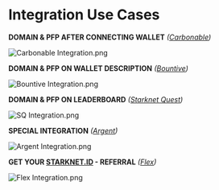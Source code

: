 # Integration Use Cases

**DOMAIN & PFP AFTER CONNECTING WALLET** *([Carbonable](https://app.carbonable.io))*

![Carbonable Integration.png](https://prod-files-secure.s3.us-west-2.amazonaws.com/b7f7f283-89cc-461e-8346-69f3510d0d81/8a83f2e8-3e71-4804-9155-a7e1ebc4c709/Carbonable_Integration.png)

**DOMAIN & PFP ON WALLET DESCRIPTION** *([Bountive](https://app.bountive.fi/))*

![Bountive Integration.png](https://prod-files-secure.s3.us-west-2.amazonaws.com/b7f7f283-89cc-461e-8346-69f3510d0d81/c9146deb-272c-48ac-9565-8198042d17b7/Bountive_Integration.png)

**DOMAIN & PFP ON LEADERBOARD** *([Starknet Quest](https://starknet.quest/))*

![SQ Integration.png](https://prod-files-secure.s3.us-west-2.amazonaws.com/b7f7f283-89cc-461e-8346-69f3510d0d81/1ae385f0-ab00-4a91-ac56-c64cab7dda51/SQ_Integration.png)

**SPECIAL INTEGRATION** *([Argent](https://portfolio.argent.xyz/))*

![Argent Integration.png](https://prod-files-secure.s3.us-west-2.amazonaws.com/b7f7f283-89cc-461e-8346-69f3510d0d81/0ec99cee-e32c-4a8e-bca9-4c2ce768f7b1/Argent_Integration.png)

**GET YOUR [STARKNET.ID](http://STARKNET.ID) - REFERRAL** *([Flex](https://hyperflex.market/))*

![Flex Integration.png](https://prod-files-secure.s3.us-west-2.amazonaws.com/b7f7f283-89cc-461e-8346-69f3510d0d81/014d5eee-23da-46ca-9d5e-961447940daa/Flex_Integration.png)